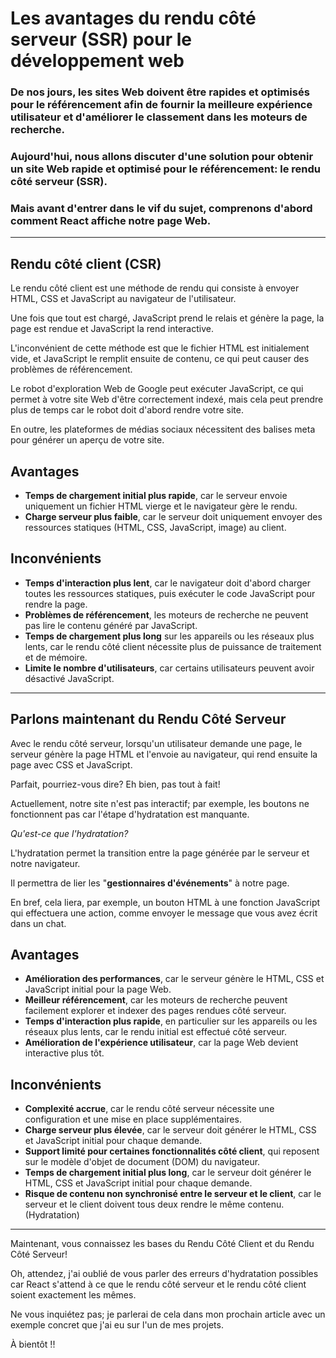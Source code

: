 # Les avantages du rendu côté serveur (SSR) pour le développement web

### De nos jours, les sites Web doivent être rapides et optimisés pour le référencement afin de fournir la meilleure expérience utilisateur et d'améliorer le classement dans les moteurs de recherche.

### Aujourd'hui, nous allons discuter d'une solution pour obtenir un site Web rapide et optimisé pour le référencement: le rendu côté serveur (SSR).

### Mais avant d'entrer dans le vif du sujet, comprenons d'abord comment React affiche notre page Web.

---

## Rendu côté client (CSR)

Le rendu côté client est une méthode de rendu qui consiste à envoyer HTML, CSS et JavaScript au navigateur de l'utilisateur.

Une fois que tout est chargé, JavaScript prend le relais et génère la page, la page est rendue et JavaScript la rend interactive.

L'inconvénient de cette méthode est que le fichier HTML est initialement vide, et JavaScript le remplit ensuite de contenu, ce qui peut causer des problèmes de référencement.

Le robot d'exploration Web de Google peut exécuter JavaScript, ce qui permet à votre site Web d'être correctement indexé, mais cela peut prendre plus de temps car le robot doit d'abord rendre votre site.

En outre, les plateformes de médias sociaux nécessitent des balises meta pour générer un aperçu de votre site.

## Avantages

- **Temps de chargement initial plus rapide**, car le serveur envoie uniquement un fichier HTML vierge et le navigateur gère le rendu.
- **Charge serveur plus faible**, car le serveur doit uniquement envoyer des ressources statiques (HTML, CSS, JavaScript, image) au client.

## Inconvénients

- **Temps d'interaction plus lent**, car le navigateur doit d'abord charger toutes les ressources statiques, puis exécuter le code JavaScript pour rendre la page.
- **Problèmes de référencement**, les moteurs de recherche ne peuvent pas lire le contenu généré par JavaScript.
- **Temps de chargement plus long** sur les appareils ou les réseaux plus lents, car le rendu côté client nécessite plus de puissance de traitement et de mémoire.
- **Limite le nombre d'utilisateurs**, car certains utilisateurs peuvent avoir désactivé JavaScript.

---

## Parlons maintenant du Rendu Côté Serveur

Avec le rendu côté serveur, lorsqu'un utilisateur demande une page, le serveur génère la page HTML et l'envoie au navigateur, qui rend ensuite la page avec CSS et JavaScript.

Parfait, pourriez-vous dire? Eh bien, pas tout à fait!

Actuellement, notre site n'est pas interactif; par exemple, les boutons ne fonctionnent pas car l'étape d'hydratation est manquante.

*Qu'est-ce que l'hydratation?*

L'hydratation permet la transition entre la page générée par le serveur et notre navigateur.

Il permettra de lier les "**gestionnaires d'événements**" à notre page.

En bref, cela liera, par exemple, un bouton HTML à une fonction JavaScript qui effectuera une action, comme envoyer le message que vous avez écrit dans un chat.

## Avantages

- **Amélioration des performances**, car le serveur génère le HTML, CSS et JavaScript initial pour la page Web.
- **Meilleur référencement**, car les moteurs de recherche peuvent facilement explorer et indexer des pages rendues côté serveur.
- **Temps d'interaction plus rapide**, en particulier sur les appareils ou les réseaux plus lents, car le rendu initial est effectué côté serveur.
- **Amélioration de l'expérience utilisateur**, car la page Web devient interactive plus tôt.

## Inconvénients

- **Complexité accrue**, car le rendu côté serveur nécessite une configuration et une mise en place supplémentaires.
- **Charge serveur plus élevée**, car le serveur doit générer le HTML, CSS et JavaScript initial pour chaque demande.
- **Support limité pour certaines fonctionnalités côté client**, qui reposent sur le modèle d'objet de document (DOM) du navigateur.
- **Temps de chargement initial plus long**, car le serveur doit générer le HTML, CSS et JavaScript initial pour chaque demande.
- **Risque de contenu non synchronisé entre le serveur et le client**, car le serveur et le client doivent tous deux rendre le même contenu. (Hydratation)

---

Maintenant, vous connaissez les bases du Rendu Côté Client et du Rendu Côté Serveur!

Oh, attendez, j'ai oublié de vous parler des erreurs d'hydratation possibles car React s'attend à ce que le rendu côté serveur et le rendu côté client soient exactement les mêmes.

Ne vous inquiétez pas; je parlerai de cela dans mon prochain article avec un exemple concret que j'ai eu sur l'un de mes projets.

À bientôt !!